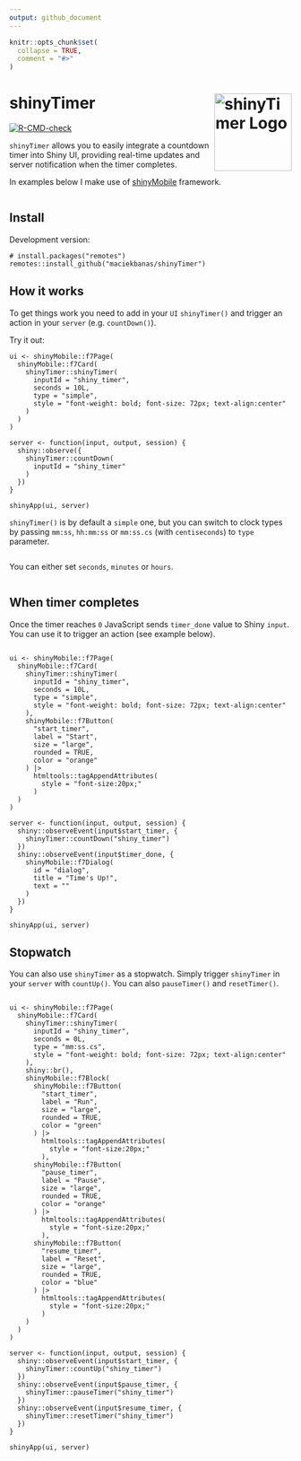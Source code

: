 ```yaml
---
output: github_document
---
```


<!-- README.md is generated from README.Rmd. Please edit that file -->

```r
knitr::opts_chunk$set(
  collapse = TRUE,
  comment = "#>"
)
```

# shinyTimer <img src="man/figures/shinyTimer.png" align="right" height="138" style="float:right; height:138px;" alt = "shinyTimer Logo"/>

<!-- badges: start -->
[![R-CMD-check](https://github.com/maciekbanas/shinyTimer/actions/workflows/R-CMD-check.yaml/badge.svg)](https://github.com/maciekbanas/shinyTimer/actions/workflows/R-CMD-check.yaml)
<!-- badges: end -->

 `shinyTimer` allows you to easily integrate a countdown timer into Shiny UI, providing real-time updates and server notification when the timer completes.
 
 In examples below I make use of [shinyMobile](https://github.com/RinteRface/shinyMobile/) framework.

<div style="text-align: center;">
  <img src="man/figures/shiny_timer_simple.gif" alt=""/>
</div>

## Install

Development version:

```
# install.packages("remotes")
remotes::install_github("maciekbanas/shinyTimer")
```

## How it works

To get things work you need to add in your `UI` `shinyTimer()` and trigger an action in your `server` (e.g. `countDown()`).

Try it out:

```
ui <- shinyMobile::f7Page(
  shinyMobile::f7Card(
    shinyTimer::shinyTimer(
      inputId = "shiny_timer",
      seconds = 10L, 
      type = "simple", 
      style = "font-weight: bold; font-size: 72px; text-align:center"
    )
  )
)

server <- function(input, output, session) {
  shiny::observe({
    shinyTimer::countDown(
      inputId = "shiny_timer"
    )
  })
}

shinyApp(ui, server)
```

`shinyTimer()` is by default a `simple` one, but you can switch to clock types by passing `mm:ss`, `hh:mm:ss` or `mm:ss.cs` (with `centiseconds`) to `type` parameter.

<div style="text-align: center;">
  <img src="man/figures/shiny_timer_type.gif" alt=""/>
</div>

You can either set `seconds`, `minutes` or `hours`.

<div style="text-align: center;">
  <img src="man/figures/shiny_timer_set.gif" alt=""/>
</div>

## When timer completes

Once the timer reaches `0` JavaScript sends `timer_done` value to Shiny `input`.
You can use it to trigger an action (see example below).

<div style="text-align: center;">
  <img src="man/figures/shiny_timer_done.gif" alt=""/>
</div>

```
ui <- shinyMobile::f7Page(
  shinyMobile::f7Card(
    shinyTimer::shinyTimer(
      inputId = "shiny_timer",
      seconds = 10L, 
      type = "simple", 
      style = "font-weight: bold; font-size: 72px; text-align:center"
    ),
    shinyMobile::f7Button(
      "start_timer",
      label = "Start", 
      size = "large",
      rounded = TRUE,
      color = "orange"
    ) |>
      htmltools::tagAppendAttributes(
        style = "font-size:20px;"
      )
  )
)

server <- function(input, output, session) {
  shiny::observeEvent(input$start_timer, {
    shinyTimer::countDown("shiny_timer")
  })
  shiny::observeEvent(input$timer_done, {
    shinyMobile::f7Dialog(
      id = "dialog",
      title = "Time's Up!",
      text = ""
    )
  })
}

shinyApp(ui, server)
```

## Stopwatch

You can also use `shinyTimer` as a stopwatch. Simply trigger `shinyTimer` in your `server` with `countUp()`. You can also `pauseTimer()` and `resetTimer()`.

<div style="text-align: center;">
  <img src="man/figures/shiny_timer_stopwatch.gif" alt=""/>
</div>

```
ui <- shinyMobile::f7Page(
  shinyMobile::f7Card(
    shinyTimer::shinyTimer(
      inputId = "shiny_timer",
      seconds = 0L, 
      type = "mm:ss.cs", 
      style = "font-weight: bold; font-size: 72px; text-align:center"
    ),
    shiny::br(),
    shinyMobile::f7Block(
      shinyMobile::f7Button(
        "start_timer",
        label = "Run", 
        size = "large",
        rounded = TRUE,
        color = "green"
      ) |>
        htmltools::tagAppendAttributes(
          style = "font-size:20px;"
        ),
      shinyMobile::f7Button(
        "pause_timer",
        label = "Pause", 
        size = "large",
        rounded = TRUE,
        color = "orange"
      ) |>
        htmltools::tagAppendAttributes(
          style = "font-size:20px;"
        ),
      shinyMobile::f7Button(
        "resume_timer",
        label = "Reset", 
        size = "large",
        rounded = TRUE,
        color = "blue"
      ) |>
        htmltools::tagAppendAttributes(
          style = "font-size:20px;"
        )
    )
  )
)

server <- function(input, output, session) {
  shiny::observeEvent(input$start_timer, {
    shinyTimer::countUp("shiny_timer")
  })
  shiny::observeEvent(input$pause_timer, {
    shinyTimer::pauseTimer("shiny_timer")
  })
  shiny::observeEvent(input$resume_timer, {
    shinyTimer::resetTimer("shiny_timer")
  })
}

shinyApp(ui, server)

```